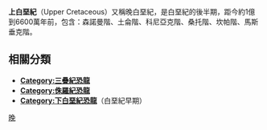 '''上白堊紀'''（Upper Cretaceous）又稱晚白堊紀，是白堊紀的後半期，距今約1億到6600萬年前，包含：森諾曼階、土侖階、科尼亞克階、桑托階、坎帕階、馬斯垂克階。

==相關分類==
*'''[[:Category:三疊紀恐龍|Category:三疊紀恐龍]]'''
*'''[[:Category:侏羅紀恐龍|Category:侏羅紀恐龍]]'''
*'''[[:Category:下白堊紀恐龍|Category:下白堊紀恐龍]]'''（白堊紀早期）

[[Category:白堊紀恐龍|晚]]
